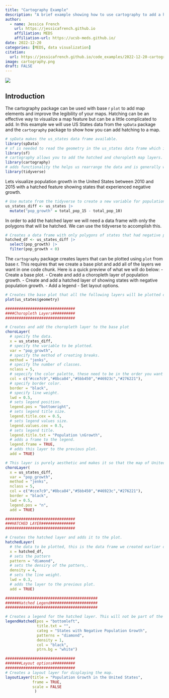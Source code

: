 ```yaml
---
title: "Cartography Example"
description: "A brief example showing how to use cartography to add a hatched layer to a map."
author: 
  - name: Jessica French 
    url: https://jessicafrench.github.io
    affiliation: MEDS
    affiliation-url: https://ucsb-meds.github.io/
date: 2022-12-20
categories: [MEDS, data visualization]
citation: 
  url: https://jessicafrench.github.io/code_examples/2022-12-20-cartography-example
image: cartography.png
draft: FALSE
---
```


![](cartography.png)

## Introduction

The cartography package can be used with base r `plot` to add map elements and improve the legibility of your maps. Hatching can be an effective way to visualize a map feature but can be a little complicated to add. In this example we will use US States data from the `spData` package and the `cartography` package to show how you can add hatching to a map.

```r
# spData makes the us_states data frame available. 
library(spData)
# sf is needed to read the geometry in the us_states data frame which is an sf object. 
library(sf)
# cartography allows you to add the hatched and choropleth map layers. 
library(cartography)
# adds functionality the helps us rearrange the data and is generally wonderful. 
library(tidyverse)

```

Lets visualize population growth in the United States between 2010 and 2015 with a hatched feature showing states that experienced negative growth.

```r
# Use mutate from the tidyverse to create a new variable for population growth called pop_growth.
us_states_diff <- us_states |> 
  mutate("pop_growth" = total_pop_15 - total_pop_10)
```

In order to add the hatched layer we will need a data frame with only the polygons that will be hatched. We can use the tidyverse to accomplish this.

```r
# Creates a data frame with only polygons of states that had negative population growth. 
hatched_df <- us_states_diff |> 
  select(pop_growth) |> 
  filter(pop_growth < 0)
```

The `cartography` package creates layers that can be plotted using `plot` from base r. This requires that we create a base plot and add all of the layers we want in one code chunk. Here is a quick preview of what we will do below: - Create a base plot. - Create and add a choropleth layer of population growth. - Create and add a hatched layer of showing states with negative population growth. - Add a legend - Set layout options.

```r
# Creates the base plot that all the following layers will be plotted on top of. 
plot(us_states$geometry)

###############################
####Choropleth Layers##########
###############################

# Creates and add the choropleth layer to the base plot
choroLayer(
  # specify the data.
  x = us_states_diff,
  # specify the variable to be plotted.
  var = "pop_growth",
  # specify the method of creating breaks.
  method = "jenks",
  # specify the number of classes.
  nclass = 5,
  # sepecify the color palette, these need to be in the order you want them to appear.
  col = c("#cce7c9","#8bca84","#5bb450","#46923c","#276221"),
  # specify border color.
  border = "black",
  # specify line weight.
  lwd = 0.5,
  # sets legend position.
  legend.pos = "bottomright",
  # sets legend title size.
  legend.title.cex = 0.5,
  # sets legend values size.
  legend.values.cex = 0.5,
  # sets legend title.
  legend.title.txt = "Population \nGrowth",
  # adds a frame to the legend.
  legend.frame = TRUE,
  # adds this layer to the previous plot.
  add = TRUE)

# This layer is purely aesthetic and makes it so that the map of United States apears on top of the legend created in the previous layer. 
choroLayer(
  x = us_states_diff,
  var = "pop_growth",
  method = "jenks",
  nclass = 5,
  col = c("#cce7c9","#8bca84","#5bb450","#46923c","#276221"),
  border = "black",
  lwd = 0.5,
  legend.pos = "n",
  add = TRUE)

###############################
###HATCHED LAYER###############
###############################

# Creates the hatched layer and adds it to the plot.  
hatchedLayer(
  # the data to be plotted, this is the data frame we created earlier of only the states to the hatched. 
  x = hatched_df,
  # sets the pattern
  pattern = "diamond",
  # sets the densiry of the pattern,. 
  density = 4,
  # sets the line weight. 
  lwd = 0.3,
  # adds the layer to the previous plot. 
  add = TRUE)

#########################################
######Hatched Legend#####################
#########################################

# Creates a legend for the hatched layer. This will not be part of the choropleth legend. 
legendHatched(pos = "bottomleft",
              title.txt = "",
              categ = "States with Negative Population Growth",
              patterns = "diamond",
              density = 1,
              col = "black",
              ptrn.bg = "white")

###############################
#######Layout options##########
###############################
# Creates a layout layer for displaying the map. 
layoutLayer(title = "Population Growth in the United States",
            frame = TRUE,
            scale = FALSE
             )
```
